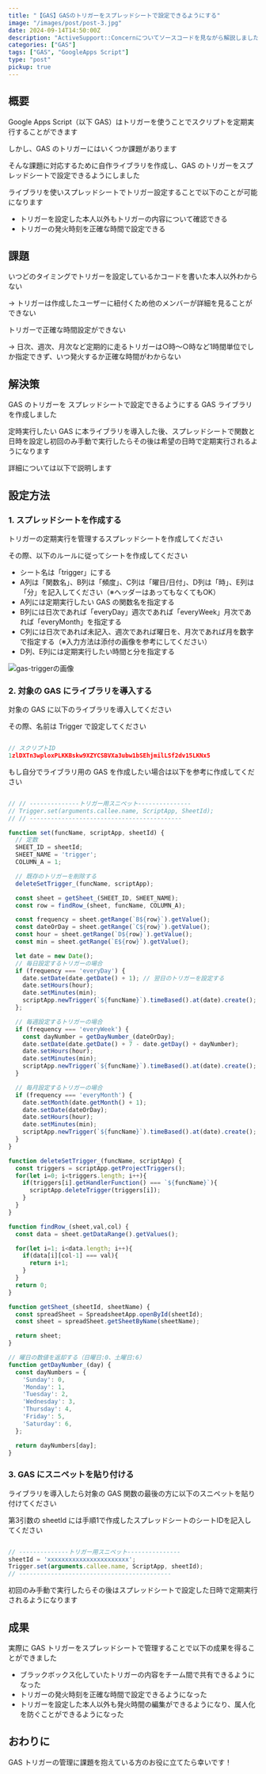```yaml
---
title: "【GAS】GASのトリガーをスプレッドシートで設定できるようにする"
image: "/images/post/post-3.jpg"
date: 2024-09-14T14:50:00Z
description: "ActiveSupport::Concernについてソースコードを見ながら解説しました！"
categories: ["GAS"]
tags: ["GAS", "GoogleApps Script"]
type: "post"
pickup: true
---
```


## 概要

Google Apps Script（以下 GAS）はトリガーを使うことでスクリプトを定期実行することができます

しかし、GAS のトリガーにはいくつか課題があります

そんな課題に対応するために自作ライブラリを作成し、GAS のトリガーをスプレッドシートで設定できるようにしました

ライブラリを使いスプレッドシートでトリガー設定することで以下のことが可能になります

- トリガーを設定した本人以外もトリガーの内容について確認できる
- トリガーの発火時刻を正確な時間で設定できる

## 課題

いつどのタイミングでトリガーを設定しているかコードを書いた本人以外わからない

-> トリガーは作成したユーザーに紐付くため他のメンバーが詳細を見ることができない

トリガーで正確な時間設定ができない

-> 日次、週次、月次など定期的に走るトリガーは○時〜○時など1時間単位でしか指定できず、いつ発火するか正確な時間がわからない

## 解決策

GAS のトリガーを スプレッドシートで設定できるようにする GAS ライブラリを作成しました

定時実行したい GAS に本ライブラリを導入した後、スプレッドシートで関数と日時を設定し初回のみ手動で実行したらその後は希望の日時で定期実行されるようになります

詳細については以下で説明します

## 設定方法

### 1. スプレッドシートを作成する

トリガーの定期実行を管理するスプレッドシートを作成してください

その際、以下のルールに従ってシートを作成してください

- シート名は「trigger」にする
- A列は「関数名」、B列は「頻度」、C列は「曜日/日付」、D列は「時」、E列は「分」を記入してください（※ヘッダーはあってもなくてもOK）
- A列には定期実行したい GAS の関数名を指定する
- B列には日次であれば「everyDay」週次であれば「everyWeek」月次であれば「everyMonth」を指定する
- C列には日次であれば未記入、週次であれば曜日を、月次であれば月を数字で指定する（※入力方法は添付の画像を参考にしてください）
- D列、E列には定期実行したい時間と分を指定する

![gas-triggerの画像](/images/post/gas-trigger.webp)

### 2. 対象の GAS にライブラリを導入する

対象の GAS に以下のライブラリを導入してください

その際、名前は Trigger で設定してください

```js

// スクリプトID
1zlDXTn3wploxPLKKBskw9XZYCSBVXa3ubw1bSEhjmilLSf2dv15LKNx5
```

もし自分でライブラリ用の GAS を作成したい場合は以下を参考に作成してください

```js

// // --------------トリガー用スニペット---------------
// Trigger.set(arguments.callee.name, ScriptApp, SheetId);
// // -------------------------------------------

function set(funcName, scriptApp, sheetId) {
  // 定数
  SHEET_ID = sheetId;
  SHEET_NAME = 'trigger';
  COLUMN_A = 1;

  // 既存のトリガーを削除する
  deleteSetTrigger_(funcName, scriptApp);

  const sheet = getSheet_(SHEET_ID, SHEET_NAME);
  const row = findRow_(sheet, funcName, COLUMN_A);

  const frequency = sheet.getRange(`B${row}`).getValue();
  const dateOrDay = sheet.getRange(`C${row}`).getValue();
  const hour = sheet.getRange(`D${row}`).getValue();
  const min = sheet.getRange(`E${row}`).getValue();

  let date = new Date();
  // 毎日設定するトリガーの場合
  if (frequency === 'everyDay') {
    date.setDate(date.getDate() + 1); // 翌日のトリガーを設定する
    date.setHours(hour);
    date.setMinutes(min);
    scriptApp.newTrigger(`${funcName}`).timeBased().at(date).create();
  };

  // 毎週設定するトリガーの場合
  if (frequency === 'everyWeek') {
    const dayNumber = getDayNumber_(dateOrDay);
    date.setDate(date.getDate() + 7 - date.getDay() + dayNumber);
    date.setHours(hour);
    date.setMinutes(min);
    scriptApp.newTrigger(`${funcName}`).timeBased().at(date).create();
  }

  // 毎月設定するトリガーの場合
  if (frequency === 'everyMonth') {
    date.setMonth(date.getMonth() + 1);
    date.setDate(dateOrDay);
    date.setHours(hour);
    date.setMinutes(min);
    scriptApp.newTrigger(`${funcName}`).timeBased().at(date).create();
  }
}

function deleteSetTrigger_(funcName, scriptApp) {
  const triggers = scriptApp.getProjectTriggers();
  for(let i=0; i<triggers.length; i++){
    if(triggers[i].getHandlerFunction() === `${funcName}`){
      scriptApp.deleteTrigger(triggers[i]);
    }
  }
}

function findRow_(sheet,val,col) {
  const data = sheet.getDataRange().getValues();

  for(let i=1; i<data.length; i++){
    if(data[i][col-1] === val){
      return i+1;
    }
  }
  return 0; 
}

function getSheet_(sheetId, sheetName) {
  const spreadSheet = SpreadsheetApp.openById(sheetId);
  const sheet = spreadSheet.getSheetByName(sheetName);

  return sheet;
}

// 曜日の数値を返却する（日曜日:0、土曜日:6）
function getDayNumber_(day) {
  const dayNumbers = {
    'Sunday': 0,
    'Monday': 1,
    'Tuesday': 2,
    'Wednesday': 3,
    'Thursday': 4,
    'Friday': 5,
    'Saturday': 6,
  };

  return dayNumbers[day];
}
```

### 3. GAS にスニペットを貼り付ける

ライブラリを導入したら対象の GAS 関数の最後の方に以下のスニペットを貼り付けてください

第3引数の sheetId には手順1で作成したスプレッドシートのシートIDを記入してください

```js

// --------------トリガー用スニペット---------------
sheetId = 'xxxxxxxxxxxxxxxxxxxxxxx';
Trigger.set(arguments.callee.name, ScriptApp, sheetId);
// -------------------------------------------
```

初回のみ手動で実行したらその後はスプレッドシートで設定した日時で定期実行されるようになります

## 成果

実際に GAS トリガーをスプレッドシートで管理することで以下の成果を得ることができました

- ブラックボックス化していたトリガーの内容をチーム間で共有できるようになった
- トリガーの発火時刻を正確な時間で設定できるようになった
- トリガーを設定した本人以外も発火時間の編集ができるようになり、属人化を防ぐことができるようになった

## おわりに

GAS トリガーの管理に課題を抱えている方のお役に立てたら幸いです！
